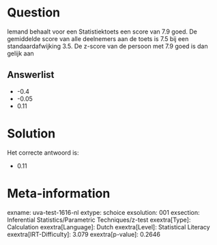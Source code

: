 Question
========

Iemand behaalt voor een Statistiektoets een score van 7.9 goed. De
gemiddelde score van alle deelnemers aan de toets is 7.5 bij een
standaardafwijking 3.5. De z-score van de persoon met 7.9 goed is dan
gelijk aan

Answerlist
----------

* -0.4
* -0.05
* 0.11

Solution
========

Het correcte antwoord is: 

* 0.11

Meta-information
================
exname: uva-test-1616-nl
extype: schoice
exsolution: 001
exsection: Inferential Statistics/Parametric Techniques/z-test
exextra[Type]: Calculation
exextra[Language]: Dutch
exextra[Level]: Statistical Literacy
exextra[IRT-Difficulty]: 3.079
exextra[p-value]: 0.2646
